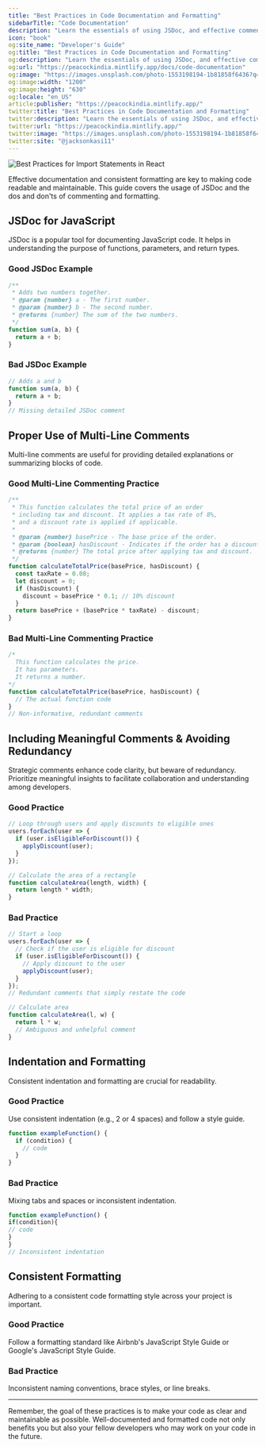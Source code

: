 ```yaml
---
title: "Best Practices in Code Documentation and Formatting"
sidebarTitle: "Code Documentation"
description: "Learn the essentials of using JSDoc, and effective commenting, along with indentation and formatting best practices."
icon: "book"
og:site_name: "Developer's Guide"
og:title: "Best Practices in Code Documentation and Formatting"
og:description: "Learn the essentials of using JSDoc, and effective commenting, along with indentation and formatting best practices."
og:url: "https://peacockindia.mintlify.app/docs/code-documentation"
og:image: "https://images.unsplash.com/photo-1553198194-1b81858f6436?q=80&w=3270&auto=format&fit=crop&ixlib=rb-4.0.3&ixid=M3wxMjA3fDB8MHxwaG90by1wYWdlfHx8fGVufDB8fHx8fA%3D%3D"
og:image:width: "1200"
og:image:height: "630"
og:locale: "en_US"
article:publisher: "https://peacockindia.mintlify.app/"
twitter:title: "Best Practices in Code Documentation and Formatting"
twitter:description: "Learn the essentials of using JSDoc, and effective commenting, along with indentation and formatting best practices."
twitter:url: "https://peacockindia.mintlify.app/"
twitter:image: "https://images.unsplash.com/photo-1553198194-1b81858f6436?q=80&w=3270&auto=format&fit=crop&ixlib=rb-4.0.3&ixid=M3wxMjA3fDB8MHxwaG90by1wYWdlfHx8fGVufDB8fHx8fA%3D%3D"
twitter:site: "@jacksonkasi11"
---
```


<Frame>
  <img
    style={{ borderRadius: "0.5rem" }}
    alt="Best Practices for Import Statements in React"
    src="https://images.unsplash.com/photo-1553198194-1b81858f6436?q=80&w=3270&auto=format&fit=crop&ixlib=rb-4.0.3&ixid=M3wxMjA3fDB8MHxwaG90by1wYWdlfHx8fGVufDB8fHx8fA%3D%3D"
  />
</Frame>

Effective documentation and consistent formatting are key to making code readable and maintainable. This guide covers the usage of JSDoc and the dos and don'ts of commenting and formatting.

## JSDoc for JavaScript

JSDoc is a popular tool for documenting JavaScript code. It helps in understanding the purpose of functions, parameters, and return types.

### Good JSDoc Example

```js
/**
 * Adds two numbers together.
 * @param {number} a - The first number.
 * @param {number} b - The second number.
 * @returns {number} The sum of the two numbers.
 */
function sum(a, b) {
  return a + b;
}
```

### Bad JSDoc Example

```js
// Adds a and b
function sum(a, b) {
  return a + b;
}
// Missing detailed JSDoc comment
```

## Proper Use of Multi-Line Comments

Multi-line comments are useful for providing detailed explanations or summarizing blocks of code.

### Good Multi-Line Commenting Practice

```js
/**
 * This function calculates the total price of an order
 * including tax and discount. It applies a tax rate of 8%,
 * and a discount rate is applied if applicable.
 *
 * @param {number} basePrice - The base price of the order.
 * @param {boolean} hasDiscount - Indicates if the order has a discount.
 * @returns {number} The total price after applying tax and discount.
 */
function calculateTotalPrice(basePrice, hasDiscount) {
  const taxRate = 0.08;
  let discount = 0;
  if (hasDiscount) {
    discount = basePrice * 0.1; // 10% discount
  }
  return basePrice + (basePrice * taxRate) - discount;
}
```

### Bad Multi-Line Commenting Practice

```js
/*
  This function calculates the price.
  It has parameters.
  It returns a number.
*/
function calculateTotalPrice(basePrice, hasDiscount) {
  // The actual function code
}
// Non-informative, redundant comments
```

## Including Meaningful Comments & Avoiding Redundancy

Strategic comments enhance code clarity, but beware of redundancy. Prioritize meaningful insights to facilitate collaboration and understanding among developers.

### Good Practice

```js
// Loop through users and apply discounts to eligible ones
users.forEach(user => {
  if (user.isEligibleForDiscount()) {
    applyDiscount(user);
  }
});
```


```js
// Calculate the area of a rectangle
function calculateArea(length, width) {
  return length * width;
}
```

### Bad Practice

```js
// Start a loop
users.forEach(user => {
  // Check if the user is eligible for discount
  if (user.isEligibleForDiscount()) {
    // Apply discount to the user
    applyDiscount(user);
  }
});
// Redundant comments that simply restate the code
```

```js
// Calculate area
function calculateArea(l, w) {
  return l * w;
  // Ambiguous and unhelpful comment
}
```

## Indentation and Formatting

Consistent indentation and formatting are crucial for readability.

### Good Practice

Use consistent indentation (e.g., 2 or 4 spaces) and follow a style guide.

```js
function exampleFunction() {
  if (condition) {
    // code
  }
}
```

### Bad Practice

Mixing tabs and spaces or inconsistent indentation.

```js
function exampleFunction() {
if(condition){
// code
}
}
// Inconsistent indentation
```

## Consistent Formatting

Adhering to a consistent code formatting style across your project is important.

### Good Practice

Follow a formatting standard like Airbnb's JavaScript Style Guide or Google's JavaScript Style Guide.

### Bad Practice

Inconsistent naming conventions, brace styles, or line breaks.

---

Remember, the goal of these practices is to make your code as clear and maintainable as possible. Well-documented and formatted code not only benefits you but also your fellow developers who may work on your code in the future.
